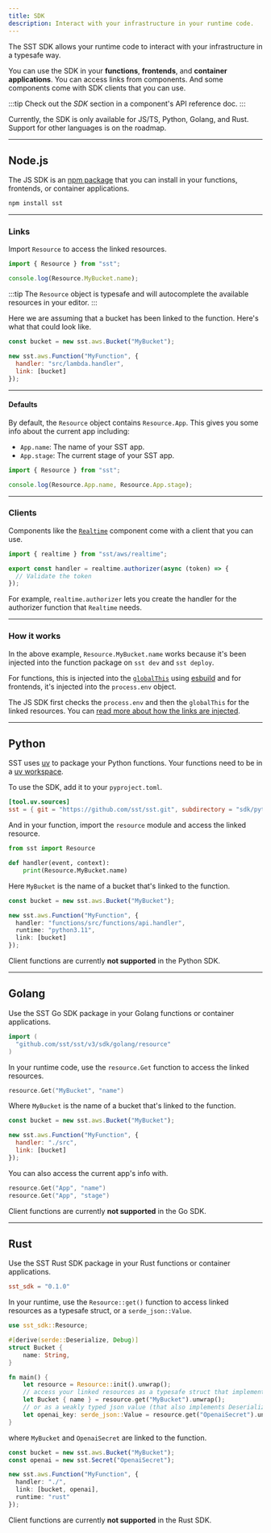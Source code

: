 ```yaml
---
title: SDK
description: Interact with your infrastructure in your runtime code.
---
```


The SST SDK allows your runtime code to interact with your infrastructure in a typesafe way.

You can use the SDK in your **functions**, **frontends**, and **container applications**. You can access links from components. And some components come with SDK clients that you can use.

:::tip
Check out the _SDK_ section in a component's API reference doc.
:::

Currently, the SDK is only available for JS/TS, Python, Golang, and Rust. Support for other languages is on the roadmap.

---

## Node.js

The JS SDK is an [npm package](https://www.npmjs.com/package/sst) that you can install in your functions, frontends, or container applications.

```bash
npm install sst
```

---

### Links

Import `Resource` to access the linked resources.

```js title="src/lambda.ts"
import { Resource } from "sst";

console.log(Resource.MyBucket.name);
```

:::tip
The `Resource` object is typesafe and will autocomplete the available resources in your editor.
:::

Here we are assuming that a bucket has been linked to the function. Here's what that could look like.

```js title="sst.config.ts" {5}
const bucket = new sst.aws.Bucket("MyBucket");

new sst.aws.Function("MyFunction", {
  handler: "src/lambda.handler",
  link: [bucket]
});
```

---

#### Defaults

By default, the `Resource` object contains `Resource.App`. This gives you some info about the current app including:

- `App.name`: The name of your SST app.
- `App.stage`: The current stage of your SST app.

```ts title="src/lambda.ts"
import { Resource } from "sst";

console.log(Resource.App.name, Resource.App.stage);
```

---

### Clients

Components like the [`Realtime`](/docs/component/aws/realtime/) component come with a client that you can use.

```ts title="src/lambda.ts"
import { realtime } from "sst/aws/realtime";

export const handler = realtime.authorizer(async (token) => {
  // Validate the token
});
```

For example, `realtime.authorizer` lets you create the handler for the authorizer function that `Realtime` needs.

---

### How it works

In the above example, `Resource.MyBucket.name` works because it's been injected into the function package on `sst dev` and `sst deploy`.

For functions, this is injected into the [`globalThis`](https://developer.mozilla.org/en-US/docs/Web/JavaScript/Reference/Global_Objects/globalThis) using [esbuild](https://esbuild.github.io/) and for frontends, it's injected into the `process.env` object.

The JS SDK first checks the `process.env` and then the `globalThis` for the linked resources. You can [read more about how the links are injected](/docs/linking/#injecting-links).

---

## Python

SST uses [uv](https://docs.astral.sh/uv/) to package your Python functions. Your functions need to be in a [uv workspace](https://docs.astral.sh/uv/concepts/projects/workspaces/#workspace-sources).

To use the SDK, add it to your `pyproject.toml`.

```toml title="functions/pyproject.toml"
[tool.uv.sources]
sst = { git = "https://github.com/sst/sst.git", subdirectory = "sdk/python", branch = "dev" }
```

And in your function, import the `resource` module and access the linked resource.

```py title="functions/src/functions/api.py" {1} "Resource.MyBucket.name"
from sst import Resource

def handler(event, context):
    print(Resource.MyBucket.name)
```

Here `MyBucket` is the name of a bucket that's linked to the function.

```ts title="sst.config.ts" {6}
const bucket = new sst.aws.Bucket("MyBucket");

new sst.aws.Function("MyFunction", {
  handler: "functions/src/functions/api.handler",
  runtime: "python3.11",
  link: [bucket]
});
```

Client functions are currently **not supported** in the Python SDK.

---

## Golang

Use the SST Go SDK package in your Golang functions or container applications.

```go title="src/main.go"
import (
  "github.com/sst/sst/v3/sdk/golang/resource"
)
```

In your runtime code, use the `resource.Get` function to access the linked resources.

```go title="src/main.go"
resource.Get("MyBucket", "name")
```

Where `MyBucket` is the name of a bucket that's linked to the function.

```js title="sst.config.ts" {5}
const bucket = new sst.aws.Bucket("MyBucket");

new sst.aws.Function("MyFunction", {
  handler: "./src",
  link: [bucket]
});
```

You can also access the current app's info with.

```go title="src/main.go"
resource.Get("App", "name")
resource.Get("App", "stage")
```

Client functions are currently **not supported** in the Go SDK.

---

## Rust

Use the SST Rust SDK package in your Rust functions or container applications.

```toml title="Cargo.toml"
sst_sdk = "0.1.0"
```

In your runtime, use the `Resource::get()` function to access linked resources as a typesafe struct, or a `serde_json::Value`.

```rust title="main.rs"
use sst_sdk::Resource;

#[derive(serde::Deserialize, Debug)]
struct Bucket {
    name: String,
}

fn main() {
    let resource = Resource::init().unwrap();
    // access your linked resources as a typesafe struct that implements Deserialize
    let Bucket { name } = resource.get("MyBucket").unwrap();
    // or as a weakly typed json value (that also implements Deserialize)
    let openai_key: serde_json::Value = resource.get("OpenaiSecret").unwrap();
}
```

where `MyBucket` and `OpenaiSecret` are linked to the function.

```ts title="sst.config.ts"
const bucket = new sst.aws.Bucket("MyBucket");
const openai = new sst.Secret("OpenaiSecret");

new sst.aws.Function("MyFunction", {
  handler: "./",
  link: [bucket, openai],
  runtime: "rust"
});
```

Client functions are currently **not supported** in the Rust SDK.
